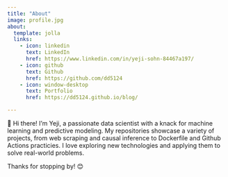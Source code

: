 ```yaml
---
title: "About"
image: profile.jpg
about:
  template: jolla
  links:
    - icon: linkedin
      text: LinkedIn
      href: https://www.linkedin.com/in/yeji-sohn-84467a197/
    - icon: github
      text: Github
      href: https://github.com/dd5124
    - icon: window-desktop
      text: Portfolio
      href: https://dd5124.github.io/blog/

---
```


👋 Hi there! I'm Yeji, a passionate data scientist with a knack for machine learning and predictive modeling. 
My repositories showcase a variety of projects, from web scraping and causal inference to Dockerfile and Github Actions practicies. 
I love exploring new technologies and applying them to solve real-world problems.

Thanks for stopping by! 😊
